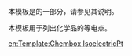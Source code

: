{{Documentation subpage}}
本模板是{{tl|Chembox}}的一部分，请参见其说明。

本模板用于列出化学品的等电点。

<includeonly>
[[Category:化学信息框模板|{{PAGENAME}}]]
[[en:Template:Chembox IsoelectricPt]]
</includeonly>